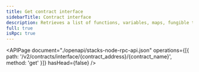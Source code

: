 ```yaml
---
title: Get contract interface
sidebarTitle: Contract interface
description: Retrieves a list of functions, variables, maps, fungible tokens and non-fungible tokens for a given smart contract.
full: true
isRpc: true
---
```


<APIPage
  document="./openapi/stacks-node-rpc-api.json"
  operations={[{ path: '/v2/contracts/interface/{contract_address}/{contract_name}', method: 'get' }]}
  hasHead={false}
/>